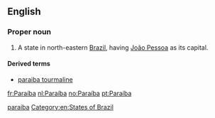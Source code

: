 ==English==
{{wikipedia}}

===Proper noun===
{{en-proper noun}}

# A state in north-eastern [[Brazil]], having [[João Pessoa]] as its capital.

====Derived terms====
* [[paraiba tourmaline]]

[[Category:English terms spelled with Í|paraiba]]
[[Category:en:States of Brazil]]

[[fr:Paraíba]]
[[nl:Paraíba]]
[[no:Paraíba]]
[[pt:Paraíba]]